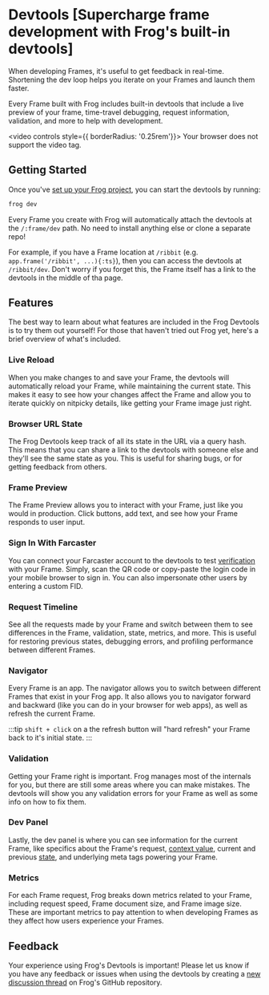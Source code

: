 # Devtools [Supercharge frame development with Frog's built-in devtools]

When developing Frames, it's useful to get feedback in real-time. Shortening the dev loop helps you iterate on your Frames and launch them faster.

Every Frame built with Frog includes built-in devtools that include a live preview of your frame, time-travel debugging, request information, validation, and more to help with development.

<video controls style={{ borderRadius: '0.25rem'}}>
  <source src="/devtools.mp4" type="video/mp4" />
Your browser does not support the video tag.
</video>

## Getting Started

Once you've [set up your Frog project](/getting-started), you can start the devtools by running:

```bash
frog dev
```

Every Frame you create with Frog will automatically attach the devtools at the `/:frame/dev` path. No need to install anything else or clone a separate repo!

For example, if you have a Frame location at `/ribbit` (e.g. `app.frame('/ribbit', ...){:ts}`), then you can access the devtools at `/ribbit/dev`. Don't worry if you forget this, the Frame itself has a link to the devtools in the middle of tha page.

## Features

The best way to learn about what features are included in the Frog Devtools is to try them out yourself! For those that haven't tried out Frog yet, here's a brief overview of what's included.

### Live Reload

When you make changes to and save your Frame, the devtools will automatically reload your Frame, while maintaining the current state. This makes it easy to see how your changes affect the Frame and allow you to iterate quickly on nitpicky details, like getting your Frame image just right.

### Browser URL State

The Frog Devtools keep track of all its state in the URL via a query hash. This means that you can share a link to the devtools with someone else and they'll see the same state as you. This is useful for sharing bugs, or for getting feedback from others.

### Frame Preview

The Frame Preview allows you to interact with your Frame, just like you would in production. Click buttons, add text, and see how your Frame responds to user input.

### Sign In With Farcaster

You can connect your Farcaster account to the devtools to test [verification](/concepts/securing-frames#frame-data-verification) with your Frame. Simply, scan the QR code or copy-paste the login code in your mobile browser to sign in. You can also impersonate other users by entering a custom FID.

### Request Timeline

See all the requests made by your Frame and switch between them to see differences in the Frame, validation, state, metrics, and more. This is useful for restoring previous states, debugging errors, and profiling performance between different Frames.

### Navigator

Every Frame is an app. The navigator allows you to switch between different Frames that exist in your Frog app. It also allows you to navigator forward and backward (like you can do in your browser for web apps), as well as refresh the current Frame.

:::tip
`shift + click` on a the refresh button will "hard refresh" your Frame back to it's initial state.
:::

### Validation

Getting your Frame right is important. Frog manages most of the internals for you, but there are still some areas where you can make mistakes. The devtools will show you any validation errors for your Frame as well as some info on how to fix them.

### Dev Panel

Lastly, the dev panel is where you can see information for the current Frame, like specifics about the Frame's request, [context value](/reference/frog-frame-context), current and previous [state](/concepts/state-management), and underlying meta tags powering your Frame.

### Metrics

For each Frame request, Frog breaks down metrics related to your Frame, including request speed, Frame document size, and Frame image size. These are important metrics to pay attention to when developing Frames as they affect how users experience your Frames.

## Feedback

Your experience using Frog's Devtools is important! Please let us know if you have any feedback or issues when using the devtools by creating a [new discussion thread](https://github.com/wevm/frog/discussions) on Frog's GitHub repository.
